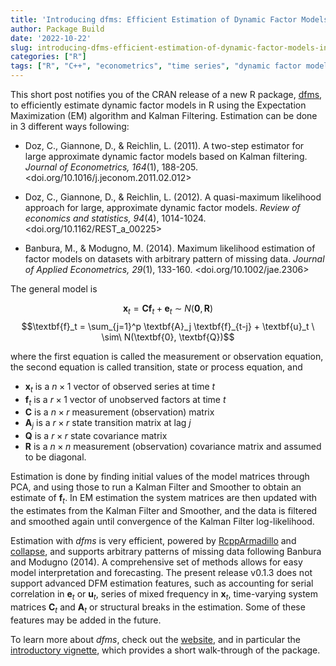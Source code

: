 ```yaml
---
title: 'Introducing dfms: Efficient Estimation of Dynamic Factor Models in R'
author: Package Build
date: '2022-10-22'
slug: introducing-dfms-efficient-estimation-of-dynamic-factor-models-in-r
categories: ["R"]
tags: ["R", "C++", "econometrics", "time series", "dynamic factor models"]
---
```


This short post notifies you of the CRAN release of a new R package, [dfms](<https://CRAN.R-project.org/package=dfms>), to efficiently estimate dynamic factor models in R using the Expectation Maximization (EM) algorithm and Kalman Filtering. Estimation can be done in 3 different ways following:

- Doz, C., Giannone, D., & Reichlin, L. (2011). A two-step estimator for large approximate dynamic factor models based on Kalman filtering. *Journal of Econometrics, 164*(1), 188-205. <doi.org/10.1016/j.jeconom.2011.02.012> 

- Doz, C., Giannone, D., & Reichlin, L. (2012). A quasi-maximum likelihood approach for large, approximate dynamic factor models. *Review of economics and statistics, 94*(4), 1014-1024. <doi.org/10.1162/REST_a_00225>

- Banbura, M., & Modugno, M. (2014). Maximum likelihood estimation of factor models on datasets with arbitrary pattern of missing data. *Journal of Applied Econometrics, 29*(1), 133-160. <doi.org/10.1002/jae.2306>

The general model is

$$\textbf{x}_t = \textbf{C} \textbf{f}_t + \textbf{e}_t \ \sim\  N(\textbf{0}, \textbf{R})$$
$$\textbf{f}_t = \sum_{j=1}^p \textbf{A}_j \textbf{f}_{t-j} + \textbf{u}_t \ \sim\  N(\textbf{0}, \textbf{Q})$$

where the first equation is called the measurement or observation equation, the second equation is called transition, state or process equation, and

- $\textbf{x}_t$ is a $n \times 1$ vector of observed series at time $t$
- $\textbf{f}_t$ is a $r \times 1$ vector of unobserved factors at time $t$
- $\textbf{C}$ is a $n \times r$ measurement (observation) matrix
- $\textbf{A}_j$ is a $r \times r$ state transition matrix at lag $j$
- $\textbf{Q}$ is a $r \times r$ state covariance matrix
- $\textbf{R}$ is a $n \times n$ measurement (observation) covariance matrix and assumed to be diagonal.

Estimation is done by finding initial values of the model matrices through PCA, and using those to run a Kalman Filter and Smoother to obtain an estimate of $\textbf{f}_t$. In EM estimation the system matrices are then updated with the estimates from the Kalman Filter and Smoother, and the data is filtered and smoothed again until convergence of the Kalman Filter log-likelihood. 

Estimation with *dfms* is very efficient, powered by [RcppArmadillo](<https://CRAN.R-project.org/package=RcppArmadillo>) and [collapse](<https://CRAN.R-project.org/package=collapse>), and supports arbitrary patterns of missing data following Banbura and Modugno (2014). A comprehensive set of methods allows for easy model interpretation and forecasting. The present release  	v0.1.3 does not support advanced DFM estimation features, such as accounting for serial correlation in $\textbf{e}_t$ or $\textbf{u}_t$, series of mixed frequency in $\textbf{x}_t$, time-varying system matrices $\textbf{C}_t$ and $\textbf{A}_t$ or structural breaks in the estimation. Some of these features may be added in the future. 

To learn more about *dfms*, check out the [website](<https://sebkrantz.github.io/dfms/>), and in particular the [introductory vignette](<https://sebkrantz.github.io/dfms/articles/introduction.html>), which provides a short walk-through of the package. 